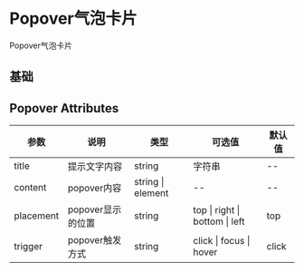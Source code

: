 # Popover气泡卡片

Popover气泡卡片

## 基础


<DemoBase/>

## Popover Attributes

| 参数 | 说明 | 类型 | 可选值 | 默认值 |
| ------- | ------- | ------- | ------- | ------- |
| title | 提示文字内容 | string | 字符串 | -- |
| content | popover内容 | string \| element | -- | -- |
| placement | popover显示的位置 | string | top \| right \| bottom \| left | top |
| trigger | popover触发方式 | string | click \|  focus \|  hover | click |
